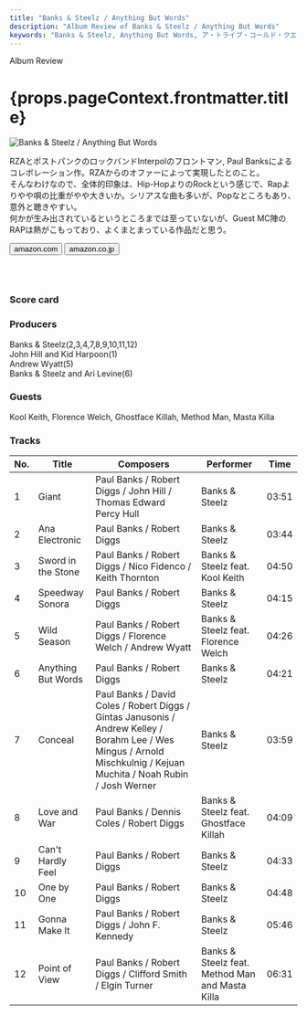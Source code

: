 ```yaml
---
title: "Banks & Steelz / Anything But Words"
description: "Album Review of Banks & Steelz / Anything But Words"
keywords: "Banks & Steelz, Anything But Words, ア・トライブ・コールド・クエスト"
---
```





<p className="largeP">Album Review</p>
<h1 className="h1--no--margin">{props.pageContext.frontmatter.title}</h1>

<Row  className="image-card-group">
	<Column colMd={3} colLg={4} noGutterMdLeft="">
       <ImageCard>

![Banks & Steelz / Anything But Words](../../images/cd/banksandsteelz1L.jpg)

</ImageCard>
	</Column>
	<Column colMd={4} colLg={8} noGutterMdLeft="">
	<p>
	RZAとポストパンクのロックバンドInterpolのフロントマン, Paul Banksによるコレボレーション作。RZAからのオファーによって実現したとのこと。
  <br/>そんなわけなので、全体的印象は、Hip-HopよりのRockという感じで、Rapよりやや唄の比重がやや大きいか。シリアスな曲も多いが、Popなところもあり、意外と聴きやすい。
  <br/>何かが生み出されているというところまでは至っていないが、Guest MC陣のRAPは熱がこもっており、よくまとまっている作品だと思う。
  </p>
  <div>
	  <Button className="button-right-mergin"  href="https://amzn.to/2GbE1Fb" renderIcon={ArrowUpRight} size='sm' kind='primary'>
      amazon.com
    </Button>
    <Button className="button-right-mergin"  href="https://amzn.to/3gGtBK8" renderIcon={ArrowUpRight} size='sm' kind='secondary'>
      amazon.co.jp
    </Button>
	</div>
	<a href="https://geo.music.apple.com/jp/album/anything-but-words/1119641169?mt=1&app=music&ls=1&at=11lcug" style="display:inline-block;overflow:hidden;background:url(https://linkmaker.itunes.apple.com/ja-jp/lockup.svg?releaseDate=2016-08-26&kind=album&bubble=apple_music&style=mono-black) no-repeat;width:180px;height:45px;"></a>
  </Column>
</Row>
<Row >
  <Column colMd={4} colLg={4} noGutterMdLeft="">
    <div>
      <h3>Score card</h3>
	    <SliderJS1 value="4" />
      <SliderJS2 value="1" />
	    <SliderJS3 value="1" />
      <SliderJS4 value="8" />
    </div>
  </Column>
  <Column colMd={4} colLg={8} noGutterMdLeft="">
    <div>
      <h3>Producers</h3>
      <p>
      Banks & Steelz(2,3,4,7,8,9,10,11,12)
      <br/>John Hill and Kid Harpoon(1)
      <br/>Andrew Wyatt(5)
      <br/>Banks & Steelz and Ari Levine(6)
      </p>
      <h3>Guests</h3>
      <p>
        Kool Keith, Florence Welch, Ghostface Killah, Method Man, Masta Killa
      </p>
    </div>
  </Column>
</Row>

<h3>Tracks</h3>

| No. | Title              | Composers                                                                                                                                                             | Performer                                       | Time  |
| --- | ------------------ | --------------------------------------------------------------------------------------------------------------------------------------------------------------------- | ----------------------------------------------- | ----- |
| 1   | Giant              | Paul Banks / Robert Diggs / John Hill / Thomas Edward Percy Hull                                                                                                      | Banks & Steelz                                  | 03:51 |
| 2   | Ana Electronic     | Paul Banks / Robert Diggs                                                                                                                                             | Banks & Steelz                                  | 03:44 |
| 3   | Sword in the Stone | Paul Banks / Robert Diggs / Nico Fidenco / Keith Thornton                                                                                                             | Banks & Steelz feat. Kool Keith                 | 04:50 |
| 4   | Speedway Sonora    | Paul Banks / Robert Diggs                                                                                                                                             | Banks & Steelz                                  | 04:15 |
| 5   | Wild Season        | Paul Banks / Robert Diggs / Florence Welch / Andrew Wyatt                                                                                                             | Banks & Steelz feat. Florence Welch             | 04:26 |
| 6   | Anything But Words | Paul Banks / Robert Diggs                                                                                                                                             | Banks & Steelz                                  | 04:21 |
| 7   | Conceal            | Paul Banks / David Coles / Robert Diggs / Gintas Janusonis / Andrew Kelley / Borahm Lee / Wes Mingus / Arnold Mischkulnig / Kejuan Muchita / Noah Rubin / Josh Werner | Banks & Steelz                                  | 03:59 |
| 8   | Love and War       | Paul Banks / Dennis Coles / Robert Diggs                                                                                                                              | Banks & Steelz feat. Ghostface Killah           | 04:09 |
| 9   | Can't Hardly Feel  | Paul Banks / Robert Diggs                                                                                                                                             | Banks & Steelz                                  | 04:33 |
| 10  | One by One         | Paul Banks / Robert Diggs                                                                                                                                             | Banks & Steelz                                  | 04:48 |
| 11  | Gonna Make It      | Paul Banks / Robert Diggs / John F. Kennedy                                                                                                                           | Banks & Steelz                                  | 05:46 |
| 12  | Point of View      | Paul Banks / Robert Diggs / Clifford Smith / Elgin Turner                                                                                                             | Banks & Steelz feat. Method Man and Masta Killa | 06:31 |
